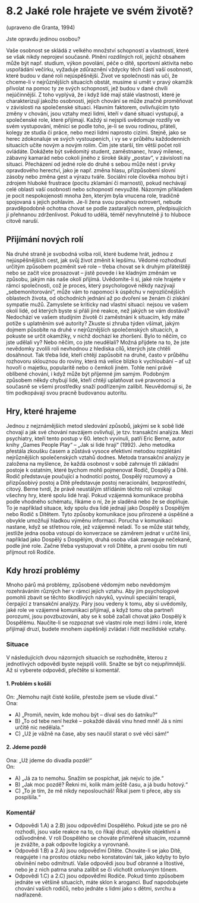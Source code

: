 # 8.2 Jaké role hrajete ve svém životě?

(upraveno dle Granta, 1994)

Jste opravdu jedinou osobou?

Vaše osobnost se skládá z velkého množství schopností a vlastností, které se však nikdy neprojeví současně. Plnění rozdílných rolí, jejichž obsahem může být např. studium, výkon povolání, péče o dítě, sportovní aktivita nebo uspořádání večírku, vyžaduje zdůraznění vždycky těch částí vaší osobnosti, které budou v dané roli nejúspěšnější. Život ve společnosti nás učí, že chceme-li v nejrůznějších situacích obstát, musíme si umět v pravý okamžik přivolat na pomoc ty ze svých schopností, jež budou v dané chvíli nejúčinnější. Z toho vyplývá, že i když lidé mají stálé vlastnosti, které je charakterizují jakožto osobnosti, jejich chování se může značně proměňovat v závislosti na společenské situaci. Hlavním faktorem, ovlivňujícím tyto změny v chování, jsou vztahy mezi lidmi, kteří v dané situaci vystupují, a společenské role, které přijímají. Každý si nejspíš uvědomuje rozdíly ve svém vystupování, měnící se podle toho, je-li se svou rodinou, přáteli, kolegy ze studia či práce, nebo mezi lidmi naprosto cizími. Stejně, jako se herec zdokonaluje ve svých vystoupeních, i vy se v průběhu každodenních situacích učíte novým a novým rolím. Čím jste starší, tím větší počet rolí ovládáte. Dokážete být svědomitý student, zaměstnanec, hravý milenec, zábavný kamarád nebo cokoli jiného z široké škály „postav“, v závislosti na situaci. Přecházení od jedné role do druhé s sebou může nést i prvky opravdového herectví, jako je např. změna hlasu, přizpůsobení slovní zásoby nebo změna gest a výrazu tváře. Sociální role člověka mohou být i zdrojem hluboké frustrace (pocitu zklamání či marnosti), pokud nechávají celé oblasti vaší osobnosti nebo schopností nevyužité. Názorným příkladem je pocit nespokojenosti mnoha žen, kterým byla vnucena role, tradičně spojovaná s jejich pohlavím. Je-li žena svou povahou extrovert, nebude pravděpodobně ochotna chovat se podle zastaralých norem, předpisujících jí přehnanou zdrženlivost. Pokud to udělá, téměř nevyhnutelně ji to hluboce citově naruší.

## Přijímání nových rolí

Na druhé straně je svobodná volba rolí, které budeme hrát, jednou z nejúspěšnějších cest, jak svůj život změnit k lepšímu. Vědomé rozhodnutí určitým způsobem pozměnit své role – třeba chovat se k druhým přátelštěji nebo se začít více prosazovat – jistě povede i ke kladným změnám ve způsobu, jakým nás naše okolí přijímá. Uvědomíte-li si, jaké role hrajete v rámci společnosti, což je proces, který psychologové někdy nazývají „sebemonitorování“, může vám to napomoci k úspěchu v nejrozličnějších oblastech života, od obchodních jednání až po dvoření se ženám či získání sympatie mužů. Zamyslete se kriticky nad vlastní situací: nejsou ve vašem okolí lidé, od kterých byste si přáli jiné reakce, než jakých se vám dostává? Nedochází ve vašem studijním životě či zaměstnání k situacím, kdy máte potíže s uplatněním své autority? Zkuste si zhruba týden všímat, jakým dojmem působíte na druhé v nejrůznějších společenských situacích, a pokuste se určit okamžiky, v nichž dochází ke zhoršení. Bylo to něčím, co jste udělali vy? Nebo něčím, co jste neudělali? Možná přijdete na to, že jste nevědomky zvolili roli nevhodnou z hlediska cílů, kterých jste chtěli dosáhnout. Tak třeba lidé, kteří chtějí zapůsobit na druhé, často v průběhu rozhovoru sklouznou do roviny, která má velice blízko k vychloubání – ať už hovoří o majetku, popularitě nebo o čemkoli jiném. Tohle není právě oblíbené chování, i když může být příjemné jim samým. Podobným způsobem někdy chybují lidé, kteří chtějí uplatňovat své pravomoci a současně se všemi prostředky snaží podřízeným zalíbit. Neuvědomují si, že tím podkopávají svou pracně budovanou autoritu.

## Hry, které hrajeme

Jednou z nejznámějších metod sledování způsobů, jakými se k sobě lidé chovají a jak své chování navzájem ovlivňují, je tzv. transakční analýza. Mezi psychiatry, kteří tento postup v 60. letech vyvinuli, patří Eric Berne, autor knihy „Games People Play“ – „Jak si lidé hrají“ (1992). Jeho metodika přestála zkoušku časem a zůstává vysoce efektivní metodou rozplétání nejrůznějších společenských vztahů dodnes. Metoda transakční analýzy je založena na myšlence, že každá osobnost v sobě zahrnuje tři základní postoje k ostatním, které bychom mohli pojmenovat Rodič, Dospělý a Dítě. Rodič představuje poučující a hodnotící postoj, Dospělý rozumový a přizpůsobivý postoj a Dítě představuje postoj neracionální, bezprostřední, citový. Berne tvrdí, že právě neustálým střídáním těchto rolí vznikají všechny hry, které spolu lidé hrají. Pokud vzájemná komunikace probíhá podle vhodného schématu, říkáme o ní, že je sladěná nebo že se doplňuje. To je například situace, kdy spolu dva lidé jednají jako Dospělý s Dospělým nebo Rodič s Dítětem. Tyto způsoby komunikace jsou přirozené a úspěšné a obvykle umožňují hladkou výměnu informací. Porucha v komunikaci nastane, když se střetnou role, jež vzájemně neladí. To se může stát tehdy, jestliže jedna osoba vstoupí do konverzace se záměrem jednat v určité linii, například jako Dospělý s Dospělým, druhá osoba však zareaguje nečekaně, podle jiné role. Začne třeba vystupovat v roli Dítěte, a první osobu tím nutí přijmout roli Rodiče.

## Kdy hrozí problémy

Mnoho párů má problémy, způsobené vědomým nebo nevědomým rozehráváním různých her v rámci jejich vztahu. Aby jim psychologové pomohli zbavit se těchto škodlivých návyků, vyvinuli speciální terapii, čerpající z transakční analýzy. Páry jsou vedeny k tomu, aby si uvědomily, jaké role ve vzájemné komunikaci přijímají, a když tomu oba partneři porozumí, jsou povzbuzováni, aby se k sobě začali chovat jako Dospělý k Dospělému. Naučíte-li se rozpoznat své vlastní role mezi lidmi i role, které přijímají druzí, budete mnohem úspěšněji zvládat i řídit mezilidské vztahy.

### Situace

V následujících dvou názorných situacích se rozhodněte, kterou z jednotlivých odpovědí byste nejspíš volili. Snažte se být co nejupřímnější. Až si vyberete odpovědi, přečtěte si komentář.

#### 1. Problém s košilí

On: „Nemohu najít čisté košile, přestože jsem se všude díval.“\
Ona:
- A) „Promiň, nevím, kde mohou být – díval ses do šatníku?“
- B) „To od tebe není hezké – pokaždé dáváš vinu hned mně! Já s nimi určitě nic nedělala.“
- C) „Už je vážně na čase, aby ses naučil starat o své věci sám!“

#### 2. Jdeme pozdě

Ona: „Už jdeme do divadla pozdě!“\
On:
- A) „Já za to nemohu. Snažím se pospíchat, jak nejvíc to jde.“
- B) „Jak moc pozdě? Řekni mi, kolik mám ještě času, a já budu hotový.“
- C) „To je tím, že mě nikdy neposloucháš! Říkal jsem ti přece, aby sis pospíšila.“

### Komentář

- Odpovědi 1.A) a 2.B) jsou odpověďmi Dospělého. Pokud jste se pro ně rozhodli, jsou vaše reakce na to, co říkají druzí, obvykle objektivní a odůvodněné. V roli Dospělého se chováte přiměřeně situacím, rozumně je zvážíte, a pak odpovíte logicky a vyrovnaně.
- Odpovědi 1.B) a 2.A) jsou odpověďmi Dítěte. Chováte-li se jako Dítě, reagujete i na prostou otázku nebo konstatování tak, jako kdyby to bylo obvinění nebo odmítnutí. Vaše odpovědi jsou buď obranné a lítostivé, nebo je z nich patrna snaha zalíbit se či vlichotit omluvným tónem.
- Odpovědi 1.C) a 2.C) jsou odpověďmi Rodiče. Pokud tímto způsobem jednáte ve většině situacích, máte sklon k aroganci. Buď napodobujete chování vašich rodičů, nebo jednáte s lidmi jako s dětmi, svrchu a nadřazeně.
